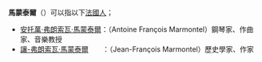 {{disambig|cat=四字人名消歧義}}
'''馬蒙泰爾'''（{{lang-fr|Marmontel}}）可以指以下[[法國人|法國人]]；

*[[安托萬·弗朗索瓦·馬蒙泰爾|安托萬·弗朗索瓦·馬蒙泰爾]]：（Antoine François Marmontel）鋼琴家、作曲家、音樂教授
*[[讓-弗朗索瓦·馬蒙泰爾|讓-弗朗索瓦·馬蒙泰爾]]　　：（Jean-François Marmontel）歷史學家、作家

{{DEFAULTSORT:Marmontel}}